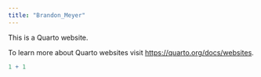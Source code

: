 ```yaml
---
title: "Brandon_Meyer"
---
```


This is a Quarto website.

To learn more about Quarto websites visit <https://quarto.org/docs/websites>.

```r
1 + 1
```
